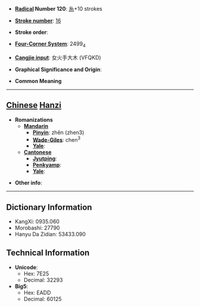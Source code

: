 * '''[[Wiktionary:Chinese radical index| Radical]] Number 120''': [[Wiktionary:Chinese radical index 糸|糸]]+10 strokes

* '''[[Wiktionary:Chinese total strokes index|Stroke number]]''': [[Wiktionary:Chinese total strokes index 16|16]]

* '''Stroke order''': 

* '''[[Wiktionary:Chinese four corner index|Four-Corner System]]''': 2499<sub>4</sub>

* '''[[Wiktionary:Chinese Cangjie index|Cangjie input]]''': 女火手大木 (VFQKD)

* '''Graphical Significance and Origin''': 

* '''Common Meaning'''

----

== [[Chinese]] [[Hanzi]] ==

* '''Romanizations'''
** '''[[Mandarin]]'''
*** '''[[Pinyin]]''': zhěn (zhen3)
*** '''[[Wade-Giles]]''': chen<sup>3</sup>
*** '''[[Yale]]''': 
** '''[[Cantonese]]'''
*** '''[[Jyutping]]''':
*** '''[[Penkyamp]]''': 
*** '''[[Yale]]''': 

* '''Other info''': 

----

== Dictionary Information ==

* KangXi: 0935.060
* Morobashi: 27790
* Hanyu Da Zidian: 53433.090

== Technical Information ==

* '''Unicode''':
** Hex: 7E25
** Decimal: 32293
* '''Big5''':
** Hex: EADD
** Decimal: 60125